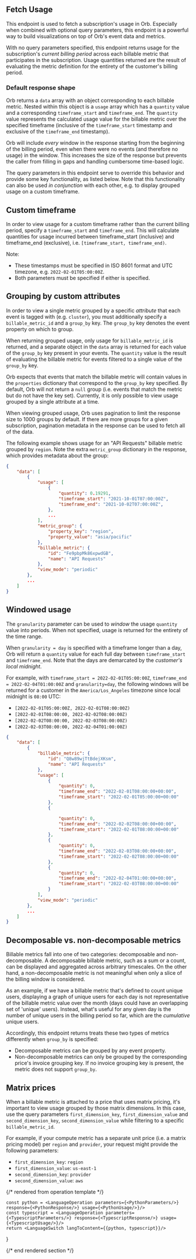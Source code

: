 ## Fetch Usage

This endpoint is used to fetch a subscription's usage in Orb. Especially when combined with optional query
parameters, this endpoint is a powerful way to build visualizations on top of Orb's event data and metrics.

With no query parameters specified, this endpoint returns usage for the subscription's _current billing period_
across each billable metric that participates in the subscription. Usage quantities returned are the result of
evaluating the metric definition for the entirety of the customer's billing period.

### Default response shape
Orb returns a `data` array with an object corresponding to each billable metric. Nested within this object is a
`usage` array which has a `quantity` value and a corresponding `timeframe_start` and `timeframe_end`.  The `quantity`
value represents the calculated usage value for the billable metric over the specified timeframe (inclusive of the
`timeframe_start` timestamp and exclusive of the `timeframe_end` timestamp).

Orb will include _every_ window in the response starting from the beginning of the billing period, even when there
were no events (and therefore no usage) in the window. This increases the size of the response but prevents the caller
from filling in gaps and handling cumbersome time-based logic.

The query parameters in this endpoint serve to override this behavior and provide some key functionality, as listed
below. Note that this functionality can also be used _in conjunction_ with each other, e.g. to display grouped usage
on a custom timeframe.

## Custom timeframe
In order to view usage for a custom timeframe rather than the current billing period, specify a `timeframe_start` and
`timeframe_end`. This will calculate quantities for usage incurred between timeframe_start (inclusive) and timeframe_end
(exclusive), i.e. `[timeframe_start, timeframe_end)`.

Note:
- These timestamps must be specified in ISO 8601 format and UTC timezone, e.g. `2022-02-01T05:00:00Z`.
- Both parameters must be specified if either is specified.

## Grouping by custom attributes
In order to view a single metric grouped by a specific _attribute_ that each event is tagged with (e.g. `cluster`), you
must additionally specify a `billable_metric_id` and a `group_by` key. The `group_by` key denotes the event property on
which to group.

When returning grouped usage, only usage for `billable_metric_id` is  returned, and a separate object in the `data` array
is returned for each value of the `group_by` key present in your events. The `quantity` value is the result of evaluating
the billable metric for events filtered to a single value of the `group_by` key.

Orb expects that events that match the billable metric will contain values in the `properties` dictionary that correspond
to the `group_by` key specified. By default, Orb will not return a `null` group (i.e. events that match the metric but
do not have the key set). Currently, it is only possible to view usage grouped by a single attribute at a time.

 When viewing grouped usage, Orb uses pagination to limit the response size to 1000 groups by default. If there are more
 groups for a given subscription, pagination metadata in the response can be used to fetch all of the data.

The following example shows usage for an "API Requests" billable metric grouped by `region`. Note the extra `metric_group`
dictionary in the response, which provides metadata about the group:

```json
{
    "data": [
        {
            "usage": [
                {
                    "quantity": 0.19291,
                    "timeframe_start": "2021-10-01T07:00:00Z",
                    "timeframe_end": "2021-10-02T07:00:00Z",
                },
                ...
            ],
            "metric_group": {
                "property_key": "region",
                "property_value": "asia/pacific"
            },
            "billable_metric": {
                "id": "Fe9pbpMk86xpwdGB",
                "name": "API Requests"
            },
            "view_mode": "periodic"
        },
        ...
    ]
}
```


## Windowed usage
The `granularity` parameter can be used to _window_ the usage `quantity` value into periods. When not specified, usage
is returned for the entirety of the time range.

When `granularity = day` is specified with a timeframe longer than a day, Orb will return a `quantity` value for each
full day between `timeframe_start` and `timeframe_end`. Note that the days are demarcated by the _customer's local midnight_.

For example, with `timeframe_start = 2022-02-01T05:00:00Z`, `timeframe_end = 2022-02-04T01:00:00Z` and `granularity=day`,
the following windows will be returned for a customer in the `America/Los_Angeles` timezone since local midnight is `08:00` UTC:
- `[2022-02-01T05:00:00Z, 2022-02-01T08:00:00Z)`
- `[2022-02-01T08:00:00, 2022-02-02T08:00:00Z)`
- `[2022-02-02T08:00:00, 2022-02-03T08:00:00Z)`
- `[2022-02-03T08:00:00, 2022-02-04T01:00:00Z)`

```json
{
    "data": [
        {
            "billable_metric": {
                "id": "Q8w89wjTtBdejXKsm",
                "name": "API Requests"
            },
            "usage": [
                {
                    "quantity": 0,
                    "timeframe_end": "2022-02-01T08:00:00+00:00",
                    "timeframe_start": "2022-02-01T05:00:00+00:00"
                },
                {

                    "quantity": 0,
                    "timeframe_end": "2022-02-02T08:00:00+00:00",
                    "timeframe_start": "2022-02-01T08:00:00+00:00"
                },
                {
                    "quantity": 0,
                    "timeframe_end": "2022-02-03T08:00:00+00:00",
                    "timeframe_start": "2022-02-02T08:00:00+00:00"
                },
                {
                    "quantity": 0,
                    "timeframe_end": "2022-02-04T01:00:00+00:00",
                    "timeframe_start": "2022-02-03T08:00:00+00:00"
                }
            ],
            "view_mode": "periodic"
        },
        ...
    ]
}
```

## Decomposable vs. non-decomposable metrics
Billable metrics fall into one of two categories: decomposable and non-decomposable. A decomposable billable metric, such as
a sum or a count, can be displayed and aggregated across arbitrary timescales. On the other hand, a non-decomposable metric
is not meaningful when only a slice of the billing window is considered.

As an example, if we have a billable metric that's defined to count unique users, displaying a graph of unique users for each
day is not representative of the billable metric value over the month (days could have an overlapping set of 'unique' users).
Instead, what's useful for any given day is the number of unique users in the billing period so far, which are the
_cumulative_ unique users.

Accordingly, this endpoint returns treats these two types of metrics differently when `group_by` is specified:
- Decomposable metrics can be grouped by any event property.
- Non-decomposable metrics can only be grouped by the corresponding price's invoice grouping key. If no invoice grouping key
is present, the metric does not support `group_by`.

## Matrix prices
When a billable metric is attached to a price that uses matrix pricing, it's important to view usage grouped by those matrix
dimensions. In this case, use the query parameters `first_dimension_key`, `first_dimension_value` and `second_dimension_key`,
`second_dimension_value` while filtering to a specific `billable_metric_id`.

For example, if your compute metric has a separate unit price (i.e. a matrix pricing model) per `region` and `provider`,
your request might provide the following parameters:

- `first_dimension_key`: `region`
- `first_dimension_value`: `us-east-1`
- `second_dimension_key`: `provider`
- `second_dimension_value`: `aws`

{/* rendered from operation template */}


    const python = <LanguageOperation parameters={<PythonParameters/>} response={<PythonResponse/>} usage={<PythonUsage/>}/>
    const typescript = <LanguageOperation parameters={<TypescriptParameters/>} response={<TypescriptResponse/>} usage={<TypescriptUsage/>}/>
    return <LanguageSwitch langToContent={{python, typescript}}/>
}

<Operation />

{/* end rendered section */}
